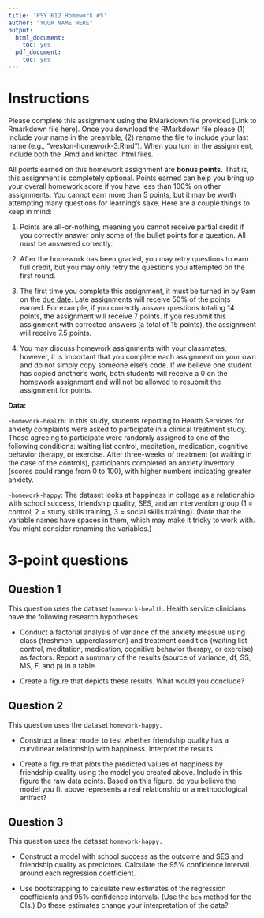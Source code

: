 ```yaml
---
title: 'PSY 612 Homework #5'
author: "YOUR NAME HERE"
output:
  html_document:
    toc: yes
  pdf_document:
    toc: yes
---
```


# Instructions

Please complete this assignment using the RMarkdown file provided [Link to Rmarkdown file here]. Once you download the RMarkdown file please (1) include your name in the preamble, (2) rename the file to include your last name (e.g., "weston-homework-3.Rmd"). When you turn in the assignment, include both the .Rmd and knitted .html files.  

All points earned on this homework assignment are **bonus points.** That is, this assignment is completely optional. Points earned can help you bring up your overall homework score if you have less than 100% on other assignments. You cannot earn more than 5 points, but it may be worth attempting many questions for learning's sake. Here are a couple things to keep in mind:

1. Points are all-or-nothing, meaning you cannot receive partial credit if you correctly answer only some of the bullet points for a question. All must be answered correctly.

2. After the homework has been graded, you may retry questions to earn full credit, but you may only retry the questions you attempted on the first round. 

3. The first time you complete this assignment, it must be turned in by 9am on the [due date](https://uopsych.github.io/psy612/schedule.html). Late assignments will receive 50% of the points earned. For example, if you correctly answer questions totaling 14 points, the assignment will receive 7 points. If you resubmit this assignment with corrected answers (a total of 15 points), the assignment will receive 7.5 points.

4. You may discuss homework assignments with your classmates; however, it is important that you complete each assignment on your own and do not simply copy someone else’s code. If we believe one student has copied another’s work, both students will receive a 0 on the homework assignment and will not be allowed to resubmit the assignment for points.

**Data:**  

-`homework-health`: In this study, students reporting to Health Services for anxiety complaints were asked to participate in a clinical treatment study. Those agreeing to participate were randomly assigned to one of the following conditions: waiting list control, meditation, medication, cognitive behavior therapy, or exercise. After three-weeks of treatment (or waiting in the case of the controls), participants completed an anxiety inventory (scores could range from 0 to 100), with higher numbers indicating greater anxiety.

-`homework-happy`: The dataset looks at happiness in college as a relationship with school success, friendship quality, SES, and an intervention group (1 = control, 2 = study skills training, 3 = social skills training). (Note that the variable names have spaces in them, which may make it tricky to work with. You might consider renaming the variables.)

# 3-point questions

## Question 1


This question uses the dataset `homework-health`. Health service clinicians have the following research hypotheses: 

* Conduct a factorial analysis of variance of the anxiety measure using class (freshmen, upperclassmen) and treatment condition (waiting list control, meditation, medication, cognitive behavior therapy, or exercise) as factors. Report a summary of the results (source of variance, df, SS, MS, F, and p) in a table.

* Create a figure that depicts these results. What would you conclude?

## Question 2

This question uses the dataset `homework-happy.` 

* Construct a linear model to test whether friendship quality has a curvilinear relationship with happiness. Interpret the results.

* Create a figure that plots the predicted values of happiness by friendship quality using the model you created above. Include in this figure the raw data points. Based on this figure, do you believe the model you fit above represents a real relationship or a methodological artifact?

## Question 3

This question uses the dataset `homework-happy.` 

* Construct a model with school success as the outcome and SES and friendship quality as predictors. Calculate the 95% confidence interval around each regression coefficient.

* Use bootstrapping to calculate new estimates of the regression coefficients and 95% confidence intervals. (Use the `bca` method for the CIs.) Do these estimates change your interpretation of the data? 
